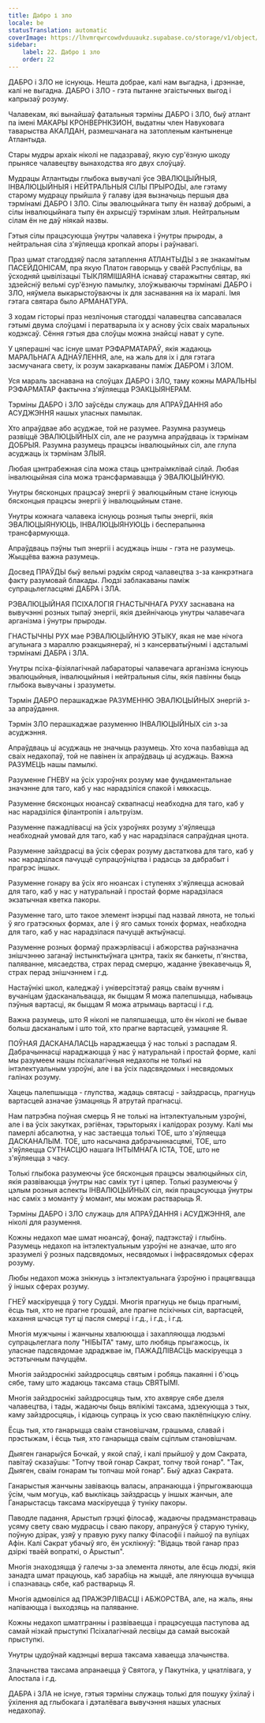 ```yaml
---
title: Дабро і зло
locale: be
statusTranslation: automatic
coverImage: https://lhvmrqwrcowdvduuaukz.supabase.co/storage/v1/object/public/strapi-uploads/small_cover-educacion-fundamental.webp-2d51a7828a2b1309555be27f7e2a61a0.webp
sidebar:
    label: 22. Дабро і зло
    order: 22
---
```

ДАБРО і ЗЛО не існуюць. Нешта добрае, калі нам выгадна, і дрэннае, калі не выгадна. ДАБРО і ЗЛО - гэта пытанне эгаістычных выгод і капрызаў розуму.

Чалавекам, які вынайшаў фатальныя тэрміны ДАБРО і ЗЛО, быў атлант па імені МАКАРЫ КРОНВЕРНКЗИОН, выдатны член Навуковага таварыства АКАЛДАН, размешчанага на затопленым кантыненце Атлантыда.

Стары мудры архаік ніколі не падазраваў, якую сур'ёзную шкоду прынясе чалавецтву вынаходства яго двух слоўцаў.

Мудрацы Атлантыды глыбока вывучалі ўсе ЭВАЛЮЦЫЙНЫЯ, ІНВАЛЮЦЫЙНЫЯ і НЕЙТРАЛЬНЫЯ СІЛЫ ПРЫРОДЫ, але гэтаму старому мудрацу прыйшла ў галаву ідэя вызначыць першыя два тэрмінамі ДАБРО І ЗЛО. Сілы эвалюцыйнага тыпу ён назваў добрымі, а сілы інвалюцыйнага тыпу ён ахрысціў тэрмінам злыя. Нейтральным сілам ён не даў ніякай назвы.

Гэтыя сілы працэсуюцца ўнутры чалавека і ўнутры прыроды, а нейтральная сіла з'яўляецца кропкай апоры і раўнавагі.

Праз шмат стагоддзяў пасля затаплення АТЛАНТЫДЫ з яе знакамітым ПАСЕЙДОНІСАМ, пра якую Платон гаворыць у сваёй Рэспубліцы, ва ўсходняй цывілізацыі ТЫКЛЯМІШАЯНА існаваў старажытны святар, які здзейсніў вельмі сур'ёзную памылку, злоўжываючы тэрмінамі ДАБРО і ЗЛО, няўмела выкарыстоўваючы іх для заснавання на іх маралі. Імя гэтага святара было АРМАНАТУРА.

З ходам гісторыі праз незлічоныя стагоддзі чалавецтва сапсавалася гэтымі двума слоўцамі і ператварыла іх у аснову ўсіх сваіх маральных кодэксаў. Сёння гэтыя два слоўцы можна знайсці нават у супе.

У цяперашні час існуе шмат РЭФАРМАТАРАЎ, якія жадаюць МАРАЛЬНАГА АДНАЎЛЕННЯ, але, на жаль для іх і для гэтага засмучанага свету, іх розум закаркаваны паміж ДАБРОМ і ЗЛОМ.

Уся мараль заснавана на слоўцах ДАБРО і ЗЛО, таму кожны МАРАЛЬНЫ РЭФАРМАТАР фактычна з'яўляецца РЭАКЦЫЯНЕРАМ.

Тэрміны ДАБРО і ЗЛО заўсёды служаць для АПРАЎДАННЯ або АСУДЖЭННЯ нашых уласных памылак.

Хто апраўдвае або асуджае, той не разумее. Разумна разумець развіццё ЭВАЛЮЦЫЙНЫХ сіл, але не разумна апраўдваць іх тэрмінам ДОБРЫЯ. Разумна разумець працэсы інвалюцыйных сіл, але глупа асуджаць іх тэрмінам ЗЛЫЯ.

Любая цэнтрабежная сіла можа стаць цэнтраімклівай сілай. Любая інвалюцыйная сіла можа трансфармавацца ў ЭВАЛЮЦЫЙНУЮ.

Унутры бясконцых працэсаў энергіі ў эвалюцыйным стане існуюць бясконцыя працэсы энергіі ў інвалюцыйным стане.

Унутры кожнага чалавека існуюць розныя тыпы энергіі, якія ЭВАЛЮЦЫЯНУЮЦЬ, ІНВАЛЮЦЫЯНУЮЦЬ і бесперапынна трансфармуюцца.

Апраўдваць пэўны тып энергіі і асуджаць іншы - гэта не разумець. Жыццёва важна разумець.

Досвед ПРАЎДЫ быў вельмі рэдкім сярод чалавецтва з-за канкрэтнага факту разумовай блакады. Людзі заблакаваны паміж супрацьлегласцямі ДАБРА і ЗЛА.

РЭВАЛЮЦЫЙНАЯ ПСІХАЛОГІЯ ГНАСТЫЧНАГА РУХУ заснавана на вывучэнні розных тыпаў энергіі, якія дзейнічаюць унутры чалавечага арганізма і ўнутры прыроды.

ГНАСТЫЧНЫ РУХ мае РЭВАЛЮЦЫЙНУЮ ЭТЫКУ, якая не мае нічога агульнага з мараллю рэакцыянераў, ні з кансерватыўнымі і адсталымі тэрмінамі ДАБРА і ЗЛА.

Унутры псіха-фізіялагічнай лабараторыі чалавечага арганізма існуюць эвалюцыйныя, інвалюцыйныя і нейтральныя сілы, якія павінны быць глыбока вывучаны і зразуметы.

Тэрмін ДАБРО перашкаджае РАЗУМЕННЮ ЭВАЛЮЦЫЙНЫХ энергій з-за апраўдання.

Тэрмін ЗЛО перашкаджае разуменню ІНВАЛЮЦЫЙНЫХ сіл з-за асуджэння.

Апраўдваць ці асуджаць не значыць разумець. Хто хоча пазбавіцца ад сваіх недахопаў, той не павінен іх апраўдваць ці асуджаць. Важна РАЗУМЕЦЬ нашы памылкі.

Разуменне ГНЕВУ на ўсіх узроўнях розуму мае фундаментальнае значэнне для таго, каб у нас нарадзіліся спакой і мяккасць.

Разуменне бясконцых нюансаў сквапнасці неабходна для таго, каб у нас нарадзіліся філантропія і альтруізм.

Разуменне пажадлівасці на ўсіх узроўнях розуму з'яўляецца неабходнай умовай для таго, каб у нас нарадзілася сапраўдная цнота.

Разуменне зайздрасці ва ўсіх сферах розуму дастаткова для таго, каб у нас нарадзілася пачуццё супрацоўніцтва і радасць за дабрабыт і прагрэс іншых.

Разуменне гонару ва ўсіх яго нюансах і ступенях з'яўляецца асновай для таго, каб у нас у натуральнай і простай форме нарадзілася экзатычная кветка пакоры.

Разуменне таго, што такое элемент інэрцыі пад назвай лянота, не толькі ў яго гратэскных формах, але і ў яго самых тонкіх формах, неабходна для таго, каб у нас нарадзілася пачуццё актыўнасці.

Разуменне розных формаў пражэрлівасці і абжорства раўназначна знішчэнню заганаў інстынктыўнага цэнтра, такіх як банкеты, п'янства, паляванне, мясаедства, страх перад смерцю, жаданне ўвекавечыць Я, страх перад знішчэннем і г.д.

Настаўнікі школ, каледжаў і універсітэтаў раяць сваім вучням і вучаніцам ўдасканальвацца, як быццам Я можа палепшыцца, набываць пэўныя вартасці, як быццам Я можа атрымаць вартасці і г.д.

Важна разумець, што Я ніколі не паляпшаецца, што ён ніколі не бывае больш дасканалым і што той, хто прагне вартасцей, узмацняе Я.

ПОЎНАЯ ДАСКАНАЛАСЦЬ нараджаецца ў нас толькі з распадам Я. Дабрачыннасці нараджаюцца ў нас ў натуральнай і простай форме, калі мы разумеем нашы псіхалагічныя недахопы не толькі на інтэлектуальным узроўні, але і ва ўсіх падсвядомых і несвядомых галінах розуму.

Хацець палепшыцца - глупства, жадаць святасці - зайздрасць, прагнуць вартасцей азначае ўзмацняць Я атрутай прагнасці.

Нам патрэбна поўная смерць Я не толькі на інтэлектуальным узроўні, але і ва ўсіх закутках, рэгіёнах, тэрыторыях і калідорах розуму. Калі мы памерлі абсалютна, у нас застаецца толькі ТОЕ, што з'яўляецца ДАСКАНАЛЫМ. ТОЕ, што насычана дабрачыннасцямі, ТОЕ, што з'яўляецца СУТНАСЦЮ нашага ІНТЫМНАГА ІСТА, ТОЕ, што не з'яўляецца з часу.

Толькі глыбока разумеючы ўсе бясконцыя працэсы эвалюцыйных сіл, якія развіваюцца ўнутры нас саміх тут і цяпер. Толькі разумеючы ў цэлым розныя аспекты ІНВАЛЮЦЫЙНЫХ сіл, якія працэсуюцца ўнутры нас саміх з моманту ў момант, мы можам растварыць Я.

Тэрміны ДАБРО і ЗЛО служаць для АПРАЎДАННЯ і АСУДЖЭННЯ, але ніколі для разумення.

Кожны недахоп мае шмат нюансаў, фонаў, падтэкстаў і глыбінь. Разумець недахоп на інтэлектуальным узроўні не азначае, што яго зразумелі ў розных падсвядомых, несвядомых і інфрасвядомых сферах розуму.

Любы недахоп можа знікнуць з інтэлектуальнага ўзроўню і працягвацца ў іншых сферах розуму.

ГНЕЎ маскіруецца ў тогу Суддзі. Многія прагнуць не быць прагнымі, ёсць тыя, хто не прагне грошай, але прагне псіхічных сіл, вартасцей, кахання шчасця тут ці пасля смерці і г.д., і г.д., і г.д.

Многія мужчыны і жанчыны хвалююцца і захапляюцца людзьмі супрацьлеглага полу "НІБЫТА" таму, што любяць прыгажосць, іх уласнае падсвядомае здраджвае ім, ПАЖАДЛІВАСЦЬ маскіруецца з эстэтычным пачуццём.

Многія зайздроснікі зайздросцяць святым і робяць пакаянні і б'юць сябе, таму што жадаюць таксама стаць СВЯТЫМІ.

Многія зайздроснікі зайздросцяць тым, хто ахвяруе сябе дзеля чалавецтва, і тады, жадаючы быць вялікімі таксама, здзекуюцца з тых, каму зайздросцяць, і кідаюць супраць іх усю сваю паклёпніцкую сліну.

Ёсць тыя, хто ганарыцца сваім становішчам, грашыма, славай і прэстыжам, і ёсць тыя, хто ганарыцца сваім сціплым становішчам.

Дыяген ганарыўся Бочкай, у якой спаў, і калі прыйшоў у дом Сакрата, павітаў сказаўшы: "Топчу твой гонар Сакрат, топчу твой гонар". "Так, Дыяген, сваім гонарам ты топчаш мой гонар". Быў адказ Сакрата.

Ганарыстыя жанчыны завіваюць валасы, апранаюцца і ўпрыгожваюцца ўсім, чым могуць, каб выклікаць зайздрасць у іншых жанчын, але Ганарыстасць таксама маскіруецца ў туніку пакоры.

Паводле падання, Арыстып грэцкі філосаф, жадаючы прадэманстраваць усяму свету сваю мудрасць і сваю пакору, апрануўся ў старую туніку, поўную дзірак, узяў у правую руку палку Філасофіі і пайшоў па вуліцах Афін. Калі Сакрат убачыў яго, ён усклікнуў: "Відаць твой ганар праз дзіркі тваёй вопраткі, о Арыстып".

Многія знаходзяцца ў галечы з-за элемента ляноты, але ёсць людзі, якія занадта шмат працуюць, каб зарабіць на жыццё, але лянуюцца вучыцца і спазнаваць сябе, каб растварыць Я.

Многія адмовіліся ад ПРАЖЭРЛІВАСЦІ і АБЖОРСТВА, але, на жаль, яны напіваюцца і выходзяць на паляванне.

Кожны недахоп шматгранны і развіваецца і працэсуецца паступова ад самай нізкай прыступкі Псіхалагічнай лесвіцы да самай высокай прыступкі.

Унутры цудоўнай кадэнцыі верша таксама хаваецца злачынства.

Злачынства таксама апранаецца ў Святога, у Пакутніка, у цнатлівага, у Апостала і г.д.

ДАБРА і ЗЛА не існуе, гэтыя тэрміны служаць толькі для пошуку ўхілаў і ўхілення ад глыбокага і дэталёвага вывучэння нашых уласных недахопаў.

